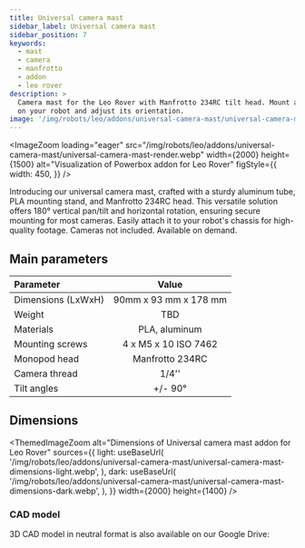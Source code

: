 ```yaml
---
title: Universal camera mast
sidebar_label: Universal camera mast
sidebar_position: 7
keywords:
  - mast
  - camera
  - manfrotto
  - addon
  - leo rover
description: >
  Camera mast for the Leo Rover with Manfrotto 234RC tilt head. Mount any camera
  on your robot and adjust its orientation.
image: '/img/robots/leo/addons/universal-camera-mast/universal-camera-mast-render.webp'
---
```



<ImageZoom
  loading="eager"
  src="/img/robots/leo/addons/universal-camera-mast/universal-camera-mast-render.webp"
  width={2000}
  height={1500}
  alt="Visualization of Powerbox addon for Leo Rover"
  figStyle={{
    width: 450,
  }}
/>

Introducing our universal camera mast, crafted with a sturdy aluminum tube, PLA
mounting stand, and Manfrotto 234RC head. This versatile solution offers 180°
vertical pan/tilt and horizontal rotation, ensuring secure mounting for most
cameras. Easily attach it to your robot's chassis for high-quality footage.
Cameras not included. Available on demand.

<Product />

## Main parameters

| Parameter          |         Value         |
| :----------------- | :-------------------: |
| Dimensions (LxWxH) | 90mm x 93 mm x 178 mm |
| Weight             |          TBD          |
| Materials          |     PLA, aluminum     |
| Mounting screws    | 4 x M5 x 10 ISO 7462  |
| Monopod head       |    Manfrotto 234RC    |
| Camera thread      |         1/4''         |
| Tilt angles        |        +/- 90°        |

## Dimensions

<ThemedImageZoom
  alt="Dimensions of Universal camera mast addon for Leo Rover"
  sources={{
    light: useBaseUrl(
      '/img/robots/leo/addons/universal-camera-mast/universal-camera-mast-dimensions-light.webp',
    ),
    dark: useBaseUrl(
      '/img/robots/leo/addons/universal-camera-mast/universal-camera-mast-dimensions-dark.webp',
    ),
  }}
  width={2000}
  height={1400}
/>

### CAD model

<FusionEmbed
  url="https://kellideas.autodesk360.com/g/shares/SH35dfcQT936092f0e43c86297034a08bc20"
  embedTitle="Universal camera mast for Leo Rover"
  img="/img/robots/leo/addons/universal-camera-mast/universal-camera-mast-cad.webp"
  img_width={1920}
  img_height={1080}
/>

3D CAD model in neutral format is also available on our Google Drive:

<LinkButton
  url="https://drive.google.com/drive/folders/1zQMEP9ci-Y7VMzaeTVY11N-q6GJ7MWfL?usp=sharing"
  title="Universal camera mast - Google Drive"
/>
